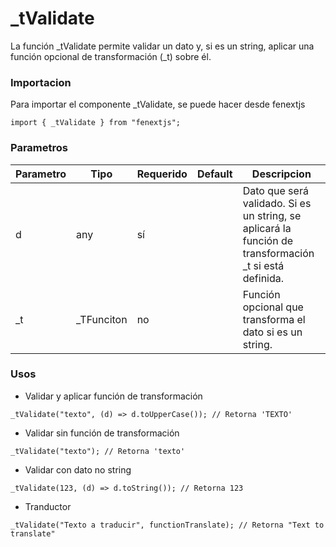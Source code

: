 # \_tValidate

La función \_tValidate permite validar un dato y, si es un string, aplicar una función opcional de transformación (\_t) sobre él.

### Importacion

Para importar el componente \_tValidate, se puede hacer desde fenextjs

```tsx copy
import { _tValidate } from "fenextjs";
```

### Parametros

| Parametro | Tipo        | Requerido | Default | Descripcion                                                                                             |
| --------- | ----------- | --------- | ------- | ------------------------------------------------------------------------------------------------------- |
| d         | any         | sí        |         | Dato que será validado. Si es un string, se aplicará la función de transformación \_t si está definida. |
| \_t       | \_TFunciton | no        |         | Función opcional que transforma el dato si es un string.                                                |

### Usos

- Validar y aplicar función de transformación

```tsx copy
_tValidate("texto", (d) => d.toUpperCase()); // Retorna 'TEXTO'
```

- Validar sin función de transformación

```tsx copy
_tValidate("texto"); // Retorna 'texto'
```

- Validar con dato no string

```tsx copy
_tValidate(123, (d) => d.toString()); // Retorna 123
```

- Tranductor

```tsx copy
_tValidate("Texto a traducir", functionTranslate); // Retorna "Text to translate"
```

